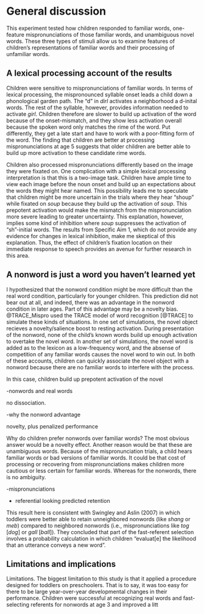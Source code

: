 General discussion {#aim2-discussion}
=======================================================================

This experiment tested how children responded to familiar words,
one-feature mispronunciations of those familiar words, and unambiguous
novel words. These three types of stimuli allow us to examine features
of children's representations of familiar words and their processing of
unfamiliar words.


A lexical processing account of the results
------------------------------------------------------------------------

Children were sensitive to mispronunciations of familiar words. In terms
of lexical processing, the mispronounced syllable onset leads a child
down a phonological garden path. The "d" in *dirl* activates a
neighborhood a d-inital words. The rest of the syllable, however,
provides information needed to activate *girl*. Children therefore are
slower to build up activation of the word because of the onset-mismatch,
and they show less activation overall because the spoken word only
matches the rime of the word. Put differently, they get a late start and
have to work with a poor-fitting form of the word. The finding that
children are better at processing mispronunciations at age 5 suggests
that older children are better able to build up more activation to these
candidate rime words.

Children also processed mispronunciations differently based on the image
they were fixated on. One complication with a simple lexical processing
interpretation is that this is a two-image task. Children have ample
time to view each image before the noun onset and build up an
expectations about the words they might hear named. This possibility
leads me to speculate that children might be more uncertain in the
trials where they hear "shoup" while fixated on *soup* because they
build up the activation of *soup*. This prepotent activation would make
the mismatch from the mispronunciation more severe leading to greater
uncertainty. This explanation, however, implies some kind of inhibition
where *soup* suppresses the activation of "sh"-initial words. The
results from Specific Aim 1, which do not provide any evidence for changes
in lexical inhibition, make me skeptical of this explanation. Thus, the
effect of children's fixation location on their immediate response to
speech provides an avenue for further research in this area.


A nonword is just a word you haven't learned yet
--------------------------------------------------------------------------

I hypothesized that the nonword condition might be more difficult than
the real word condition, particularly for younger children. This
prediction did not bear out at all, and indeed, there was an advantage
in the nonword condition in later ages. Part of this advantage may be a
novelty bias. @TRACE_Mispro used the TRACE model of word recognition
[@TRACE] to simulate these kinds of situations. In one set of
simulations, the novel object recieves a novelty/salience boost to
resting activation. During presentation of the nonword, none of the
child's known words build up enough activation to overtake the novel
word. In another set of simulations, the novel word is added as to the
lexicon as a low-frequency word, and the absense of competition of any
familiar words causes the novel word to win out. In both of these
accounts, children can quickly associate the novel object with a nonword
because there are no familiar words to interfere with the process.


In this case, children build up prepotent activation of the novel




-nonwords and real words

no dissociation.

-why the nonword advantage

novelty, plus penalized performance

Why do children prefer nonwords over familiar words? The most obvious answer would be a novelty effect. Another reason would be that these are unambiguous words. Because of the mispronunciation trials, a child hears familiar words or bad versions of familiar words. It could be that cost of processing or recovering from mispronunciations makes children more cautious or less certain for familiar words. Whereas for the nonwords, there is no ambiguity.

-mispronunciations





<!-- Not sure where I am going here... It's not just the word forms alone but the child's expectations I guess and those expectations might change or become more efficient with age. This is not as big of a concern for the four-image task because the child hears well-formed words. -->

- referential looking predicted retention

This result
here is consistent with Swingley and Aslin (2007) in which toddlers were better
able to retain unneighbored nonwords (like *shang* or *meb*) compared to
neighbored nonwords (i.e., mispronunciations like *tog* [*dog*] or *gall*
[*ball*]). They concluded that part of the fast-referent selection involves a
probability calculation in which children "evaluat[e] the likelihood that an
utterance conveys a new word". 




Limitations and implications
------------------------------------------------------------------------






Limitations. The biggest limitation to this study is that it applied a procedure designed for toddlers on preschoolers. That is to say, it was too easy for there to be large year-over-year developmental changes in their performance. Children were successful at recognizing real words and fast-selecting referents for nonwords at age 3 and improved a litt



